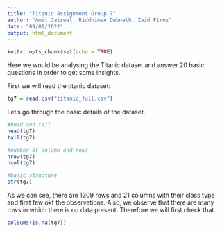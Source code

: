 ---
title: "Titanic Assignment Group 7"
author: "Amit Jaiswal, Riddhiman Debnath, Zaid Firoz"
date: "09/01/2022"
output: html_document
---

```{r setup, include=FALSE}
knitr::opts_chunk$set(echo = TRUE)
```

Here we would be analysing the Titanic dataset and answer 20 basic questions in order to get some insights.

First we will read the titanic dataset:

```{r}
tg7 = read.csv("titanic_full.csv")
```

Let's go through the basic details of the dataset.

```{r}
#head and tail
head(tg7)
tail(tg7)

#number of column and rows
nrow(tg7)
ncol(tg7)

#basic structure
str(tg7)

```

As we can see, there are 1309 rows and 21 columns with their class type and first few okf the observations.
Also, we observe that there are many rows in which there is no data present. Therefore we will first check that.

```{r}
colSums(is.na(tg7))
```






